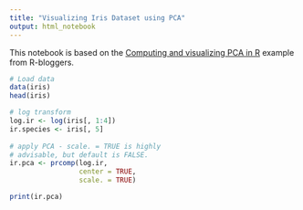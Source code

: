 ```yaml
---
title: "Visualizing Iris Dataset using PCA"
output: html_notebook
---
```


This notebook is based on the [Computing and visualizing PCA in R](https://www.r-bloggers.com/computing-and-visualizing-pca-in-r/) example from R-bloggers. 

```r
# Load data
data(iris)
head(iris)
```

```r
# log transform 
log.ir <- log(iris[, 1:4])
ir.species <- iris[, 5]
 
# apply PCA - scale. = TRUE is highly 
# advisable, but default is FALSE. 
ir.pca <- prcomp(log.ir,
                 center = TRUE,
                 scale. = TRUE) 
```

```r
print(ir.pca)
```